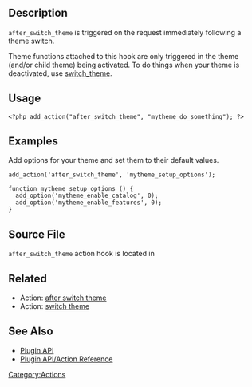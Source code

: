 ==Description==
<tt>after_switch_theme</tt> is triggered on the request immediately following a theme switch. 

Theme functions attached to this hook are only triggered in the theme (and/or child theme) being activated. To do things when your theme is deactivated, use [[Plugin API/Action Reference/switch theme|switch_theme]].

==Usage==

<pre>
<?php add_action("after_switch_theme", "mytheme_do_something"); ?>
</pre>

== Examples ==
Add options for your theme and set them to their default values.

<pre>
add_action('after_switch_theme', 'mytheme_setup_options');

function mytheme_setup_options () {
  add_option('mytheme_enable_catalog', 0);
  add_option('mytheme_enable_features', 0);
}
</pre>

== Source File ==
<tt>after_switch_theme</tt> action hook is located in {{Trac|wp-includes/theme.php}}

==Related==
* Action: [[Plugin API/Action Reference/after switch theme|after switch theme]]
* Action: [[Plugin API/Action Reference/switch theme|switch theme]]

== See Also ==
* [[Plugin API]]
* [[Plugin API/Action Reference]]


[[Category:Actions]]